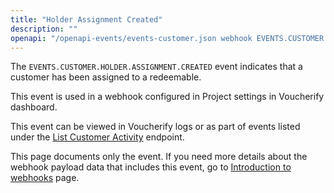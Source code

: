 ```yaml
---
title: "Holder Assignment Created"
description: ""
openapi: "/openapi-events/events-customer.json webhook EVENTS.CUSTOMER.HOLDER.ASSIGNMENT.CREATED"
---
```


The `EVENTS.CUSTOMER.HOLDER.ASSIGNMENT.CREATED` event indicates that a customer has been assigned to a redeemable.

This event is used in a webhook configured in Project settings in Voucherify dashboard.

This event can be viewed in Voucherify logs or as part of events listed under the [List Customer Activity](/api-reference/customers/list-customer-activity) endpoint.

<Note>This page documents only the event. If you need more details about the webhook payload data that includes this event, go to [Introduction to webhooks](/api-reference/introduction-to-webhooks "Introduction to webhooks v2024-01-01") page.</Note>